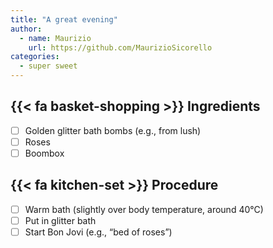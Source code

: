 ```yaml
---
title: "A great evening"
author:
  - name: Maurizio
    url: https://github.com/MaurizioSicorello
categories:
  - super sweet
---
```


## {{< fa basket-shopping >}} Ingredients

- [ ] Golden glitter bath bombs (e.g., from lush)
- [ ] Roses
- [ ] Boombox

## {{< fa kitchen-set >}} Procedure

- [ ] Warm bath (slightly over body temperature, around 40°C)
- [ ] Put in glitter bath
- [ ] Start Bon Jovi (e.g., "bed of roses")

